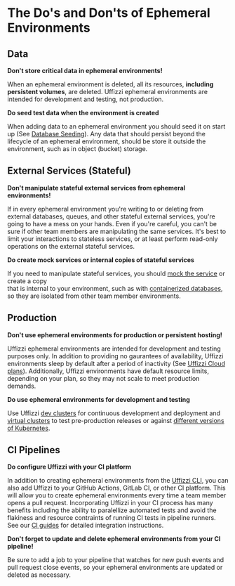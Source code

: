 # The Do's and Don'ts of Ephemeral Environments

## Data

**Don't store critical data in ephemeral environments!**   

When an ephemeral environment is deleted, all its resources, **including persistent volumes**, are deleted. Uffizzi ephemeral 
environments are intended for development and testing, not production. 

**Do seed test data when the environment is created** 

When adding data to an ephemeral environment you should seed it on start up (See [Database Seeding](/handbook/managing-state/database-seeding)). 
Any data that should persist beyond the lifecycle of an ephemeral environment, should be store it outside the environment, such as in object (bucket) storage.

## External Services (Stateful)

**Don't manipulate stateful external services from ephemeral environments!**  

If in every ephemeral environment you're writing to or deleting from external databases, queues, and other stateful external services, 
you're going to have a mess on your hands. Even if you're careful, you can't be sure if other team members are manipulating 
the same services. It's best to limit your interactions to stateless services, or at least perform read-only operations on the external 
stateful services. 

**Do create mock services or internal copies of stateful services**

If you need to manipulate stateful services, you should [mock the service](/handbook/mock-services) or create a copy  
that is internal to your environment, such as with [containerized databases](/handbook/managing-state/database-seeding), so 
they are isolated from other team member environments.

## Production 

**Don't use ephemeral environments for production or persistent hosting!**  

Uffizzi ephemeral environments are intended for development and testing purposes only. In addition to providing no gaurantees of 
availability, Uffizzi environments sleep by default after a period of inactivity (See [Uffizzi Cloud plans](/products/uffizzi-cloud)). 
Additionally, Uffizzi environments have default resource limits, depending on your plan, so they may not scale to meet production demands.

**Do use ephemeral environments for development and testing**

Use Uffizzi [dev clusters](/core-concepts/ephemeral-environments/dev-clusters) for continuous development and deployment and 
[virtual clusters](/core-concepts/ephemeral-environments/virtual-clusters) to test pre-production releases or against [different versions of 
Kubernetes](/cli/commands/cluster#cluster-create).

## CI Pipelines

**Do configure Uffizzi with your CI platform**  

In addition to creating ephemeral environments from the [Uffizzi CLI](/cli), you can also add Uffizzi to your 
GitHub Actions, GitLab CI, or other CI platform. This will allow you to create ephemeral environments every time a team member 
opens a pull request. Incorporating Uffizzi in your CI process has many benefits including the ability to paralellize automated 
tests and avoid the flakiness and resource contraints of running CI tests in pipeline runners. See our [CI guides](/ci) for 
detailed integration instructions.

**Don't forget to update and delete ephemeral environments from your CI pipeline!**  

Be sure to add a job to your pipeline that watches for new push events and pull request close events, so your ephemeral 
environments are updated or deleted as necessary.  